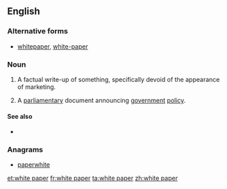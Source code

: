 ==English==

===Alternative forms===
* [[whitepaper]], [[white-paper]]

===Noun===
{{en-noun|sg=[[white]] [[paper]]}}

# {{management|marketing}} A factual write-up of something, specifically devoid of the  appearance of marketing.
# {{British|Ireland|politics}} A [[parliamentary]] document announcing [[government]] [[policy]].

====See also====
* {{pedialite}}

===Anagrams===
* [[paperwhite#English|paperwhite]]

[[et:white paper]]
[[fr:white paper]]
[[ta:white paper]]
[[zh:white paper]]
